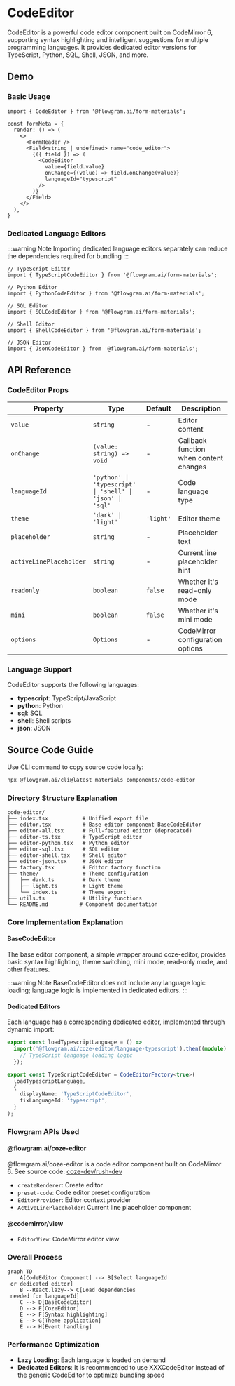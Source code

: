 
# CodeEditor

CodeEditor is a powerful code editor component built on CodeMirror 6, supporting syntax highlighting and intelligent suggestions for multiple programming languages. It provides dedicated editor versions for TypeScript, Python, SQL, Shell, JSON, and more.

## Demo

### Basic Usage

<BasicStory />

```tsx pure title="form-meta.tsx"
import { CodeEditor } from '@flowgram.ai/form-materials';

const formMeta = {
  render: () => (
    <>
      <FormHeader />
      <Field<string | undefined> name="code_editor">
        {({ field }) => (
          <CodeEditor
            value={field.value}
            onChange={(value) => field.onChange(value)}
            languageId="typescript"
          />
        )}
      </Field>
    </>
  ),
}
```

### Dedicated Language Editors

:::warning Note
Importing dedicated language editors separately can reduce the dependencies required for bundling
:::

```tsx
// TypeScript Editor
import { TypeScriptCodeEditor } from '@flowgram.ai/form-materials';

// Python Editor
import { PythonCodeEditor } from '@flowgram.ai/form-materials';

// SQL Editor
import { SQLCodeEditor } from '@flowgram.ai/form-materials';

// Shell Editor
import { ShellCodeEditor } from '@flowgram.ai/form-materials';

// JSON Editor
import { JsonCodeEditor } from '@flowgram.ai/form-materials';
```

## API Reference

### CodeEditor Props

| Property | Type | Default | Description |
|----------|------|---------|-------------|
| `value` | `string` | - | Editor content |
| `onChange` | `(value: string) => void` | - | Callback function when content changes |
| `languageId` | `'python' \| 'typescript' \| 'shell' \| 'json' \| 'sql'` | - | Code language type |
| `theme` | `'dark' \| 'light'` | `'light'` | Editor theme |
| `placeholder` | `string` | - | Placeholder text |
| `activeLinePlaceholder` | `string` | - | Current line placeholder hint |
| `readonly` | `boolean` | `false` | Whether it's read-only mode |
| `mini` | `boolean` | `false` | Whether it's mini mode |
| `options` | `Options` | - | CodeMirror configuration options |

### Language Support

CodeEditor supports the following languages:

- **typescript**: TypeScript/JavaScript
- **python**: Python
- **sql**: SQL
- **shell**: Shell scripts
- **json**: JSON

## Source Code Guide

<SourceCode
  href="https://github.com/bytedance/flowgram.ai/tree/main/packages/materials/form-materials/src/components/code-editor"
/>

Use CLI command to copy source code locally:

```bash
npx @flowgram.ai/cli@latest materials components/code-editor
```

### Directory Structure Explanation

```
code-editor/
├── index.tsx           # Unified export file
├── editor.tsx          # Base editor component BaseCodeEditor
├── editor-all.tsx      # Full-featured editor (deprecated)
├── editor-ts.tsx       # TypeScript editor
├── editor-python.tsx   # Python editor
├── editor-sql.tsx      # SQL editor
├── editor-shell.tsx    # Shell editor
├── editor-json.tsx     # JSON editor
├── factory.tsx         # Editor factory function
├── theme/              # Theme configuration
│   ├── dark.ts         # Dark theme
│   ├── light.ts        # Light theme
│   └── index.ts        # Theme export
├── utils.ts            # Utility functions
└── README.md          # Component documentation
```

### Core Implementation Explanation

#### BaseCodeEditor

The base editor component, a simple wrapper around coze-editor, provides basic syntax highlighting, theme switching, mini mode, read-only mode, and other features.

:::warning Note
BaseCodeEditor does not include any language logic loading; language logic is implemented in dedicated editors.
:::

#### Dedicated Editors
Each language has a corresponding dedicated editor, implemented through dynamic import:

```typescript
export const loadTypescriptLanguage = () =>
  import('@flowgram.ai/coze-editor/language-typescript').then((module) => {
    // TypeScript language loading logic
  });

export const TypeScriptCodeEditor = CodeEditorFactory<true>(
  loadTypescriptLanguage,
  {
    displayName: 'TypeScriptCodeEditor',
    fixLanguageId: 'typescript',
  }
);
```

### Flowgram APIs Used

#### @flowgram.ai/coze-editor

@flowgram.ai/coze-editor is a code editor component built on CodeMirror 6. See source code: [coze-dev/rush-dev](https://github.com/coze-dev/rush-arch/tree/main/packages/text-editor)

- `createRenderer`: Create editor
- `preset-code`: Code editor preset configuration
- `EditorProvider`: Editor context provider
- `ActiveLinePlaceholder`: Current line placeholder component

#### @codemirror/view
- `EditorView`: CodeMirror editor view

### Overall Process

```mermaid
graph TD
    A[CodeEditor Component] --> B[Select languageId
 or dedicated editor]
    B --React.lazy--> C[Load dependencies
 needed for languageId]
    C --> D[BaseCodeEditor]
    D --> E[CozeEditor]
    E --> F[Syntax highlighting]
    E --> G[Theme application]
    E --> H[Event handling]
```

### Performance Optimization

- **Lazy Loading**: Each language is loaded on demand
- **Dedicated Editors**: It is recommended to use XXXCodeEditor instead of the generic CodeEditor to optimize bundling speed